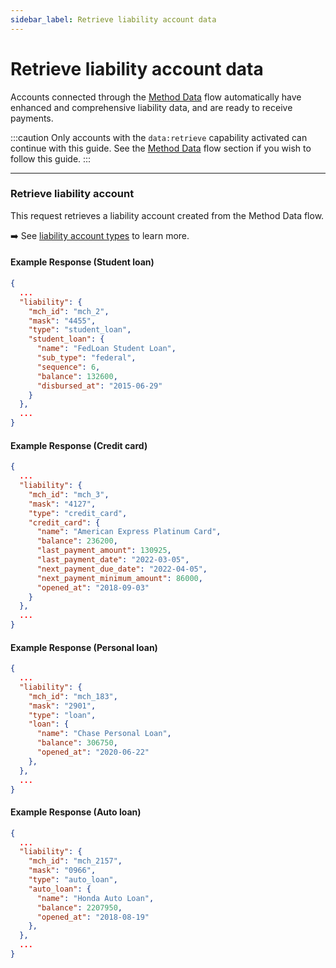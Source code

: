 ```yaml
---
sidebar_label: Retrieve liability account data
---
```



# Retrieve liability account data

Accounts connected through the [Method Data](/guides/quick-start/retrieve-an-entitys-debts) flow
automatically have enhanced and comprehensive liability data, and are ready to receive payments.

:::caution
Only accounts with the `data:retrieve` capability activated can continue
with this guide. See the [Method Data](/guides/quick-start/retrieve-an-entitys-debts) flow
section if you wish to follow this guide.
:::

---

### Retrieve liability account
This request retrieves a liability account created from the Method Data flow.

➡️ See [liability account types](/api/core/accounts/object#liability-account-types) to learn more.

<AccountsRetrieve />

#### Example Response (Student loan)
```json
{
  ...
  "liability": {
    "mch_id": "mch_2",
    "mask": "4455",
    "type": "student_loan",
    "student_loan": {
      "name": "FedLoan Student Loan",
      "sub_type": "federal",
      "sequence": 6,
      "balance": 132600,
      "disbursed_at": "2015-06-29"
    }
  },
  ...
}
```

#### Example Response (Credit card)

```json
{
  ...
  "liability": {
    "mch_id": "mch_3",
    "mask": "4127",
    "type": "credit_card",
    "credit_card": {
      "name": "American Express Platinum Card",
      "balance": 236200,
      "last_payment_amount": 130925,
      "last_payment_date": "2022-03-05",
      "next_payment_due_date": "2022-04-05",
      "next_payment_minimum_amount": 86000,
      "opened_at": "2018-09-03"
    }
  },
  ...
}
```

#### Example Response (Personal loan)

```json
{
  ...
  "liability": {
    "mch_id": "mch_183",
    "mask": "2901",
    "type": "loan",
    "loan": {
      "name": "Chase Personal Loan",
      "balance": 306750,
      "opened_at": "2020-06-22"
    },
  },
  ...
}
```

#### Example Response (Auto loan)

```json
{
  ...
  "liability": {
    "mch_id": "mch_2157",
    "mask": "0966",
    "type": "auto_loan",
    "auto_loan": {
      "name": "Honda Auto Loan",
      "balance": 2207950,
      "opened_at": "2018-08-19"
    },
  },
  ...
}
```
